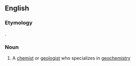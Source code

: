 ==English==

===Etymology===
{{back-form|en|geochemistry}}.

===Noun===
{{en-noun}}

# {{lb|en|chemistry|geology}} A [[chemist]] or [[geologist]] who specializes in [[geochemistry]]